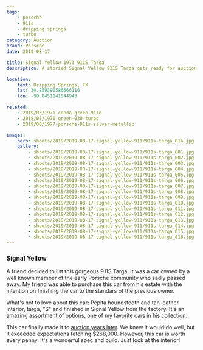 ```yaml
---
tags:
    - porsche
    - 911s
    - dripping springs
    - turbo
category: Auction
brand: Porsche
date: 2019-08-17

title: Signal Yellow 1973 911S Targa
description: A storied Signal Yellow 911S Targa gets ready for auction. Signal Yellow, Pepita and Brown leather, this one should get some attention.

location:
    text: Dripping Springs, TX
    lat: 30.259390586566116
    lon: -98.0451141544943

related:
    - 2019/03/1971-conda-green-911e
    - 2018/05/1976-green-930-turbo
    - 2019/08/1977-porsche-911s-silver-metallic

images:
    hero: shoots/2019/2019-08-17-signal-yellow-911/911s-targa_016.jpg
    gallery:
        - shoots/2019/2019-08-17-signal-yellow-911/911s-targa_001.jpg
        - shoots/2019/2019-08-17-signal-yellow-911/911s-targa_002.jpg
        - shoots/2019/2019-08-17-signal-yellow-911/911s-targa_003.jpg
        - shoots/2019/2019-08-17-signal-yellow-911/911s-targa_004.jpg
        - shoots/2019/2019-08-17-signal-yellow-911/911s-targa_005.jpg
        - shoots/2019/2019-08-17-signal-yellow-911/911s-targa_006.jpg
        - shoots/2019/2019-08-17-signal-yellow-911/911s-targa_007.jpg
        - shoots/2019/2019-08-17-signal-yellow-911/911s-targa_008.jpg
        - shoots/2019/2019-08-17-signal-yellow-911/911s-targa_009.jpg
        - shoots/2019/2019-08-17-signal-yellow-911/911s-targa_010.jpg
        - shoots/2019/2019-08-17-signal-yellow-911/911s-targa_011.jpg
        - shoots/2019/2019-08-17-signal-yellow-911/911s-targa_012.jpg
        - shoots/2019/2019-08-17-signal-yellow-911/911s-targa_013.jpg
        - shoots/2019/2019-08-17-signal-yellow-911/911s-targa_014.jpg
        - shoots/2019/2019-08-17-signal-yellow-911/911s-targa_015.jpg
        - shoots/2019/2019-08-17-signal-yellow-911/911s-targa_016.jpg
---
```


### Signal Yellow

A friend decided to list this gorgeous 911S Targa. It was a car owned by a well known member of the early Porsche community who sadly passed away. My friend was able to purchase this car from his estate with the intention on finishing the car to the standars of the previous owner.

What's not to love about this car: Pepita houndstooth and tan leather interior, targa, "S" and finished in Signal Yellow from the factory. It's an amazing assortment of options, one of my favorite cars in his collection.

This car finally made it to [auction years later](/photography/shoots/2023/06/1973-porsche-911s-targa). We knew it would do well, but it exceeded expectations fetching $268,000. However, this car is worth every penny. It's a wonderful spec and build. Just look at the interior!
